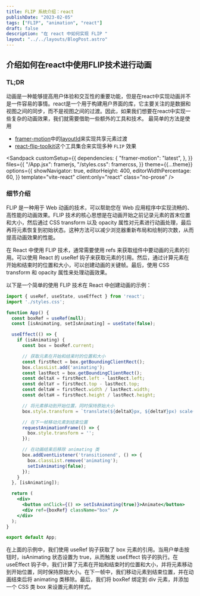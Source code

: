 ```yaml
---
title: FLIP 系统介绍：react
publishDate: "2023-02-05"
tags: ["FLIP", "animation", "react"]
draft: false
description: "在 react 中如何实现 FLIP "
layout: "../../layouts/BlogPost.astro"
---
```




## 介绍如何在react中使用FLIP技术进行动画

### TL;DR

动画是一种能够提高用户体验和交互性的重要功能，但是在react中实现动画并不是一件容易的事情。react是一个用于构建用户界面的库，它主要关注的是数据和视图之间的同步，而不是视图之间的过渡。因此，如果我们想要在react中实现一些复杂的动画效果，我们就需要借助一些额外的工具和技术。
最简单的方法是使用

- [framer-motion](https://www.framer.com/motion/)中的[layoutId](https://www.framer.com/docs/layout-group/#namespace-layoutid)来实现共享元素过渡
- [react-flip-toolkit](https://www.npmjs.com/package/react-flip-toolkit)这个工具集合来实现多种 `FLIP` 效果

<Sandpack
  customSetup={{
    dependencies: {
      "framer-motion": "latest",
    },
  }}
  files={{
    "/App.jsx": framerjs,
    "/styles.css": framercss,
  }}
  theme={{...theme}}
  options={{
    showNavigator: true,
    editorHeight: 400,
    editorWidthPercentage: 60,
  }}
  template="vite-react"
  client:only="react"
  class="no-prose"
/>

### 细节介绍
FLIP 是一种用于 Web 动画的技术，可以帮助您在 Web 应用程序中实现流畅的、高性能的动画效果。FLIP 技术的核心思想是在动画开始之前记录元素的首末位置和大小，然后通过 CSS transform 以及 opacity 属性对元素进行动画处理，最后再将元素恢复到初始状态。这种方法可以减少浏览器重新布局和绘制的次数，从而提高动画效果的性能。

在 React 中使用 FLIP 技术，通常需要使用 refs 来获取组件中要动画的元素的引用。可以使用 React 的 useRef 钩子来获取元素的引用。然后，通过计算元素在开始和结束时的位置和大小，可以创建动画的关键帧。最后，使用 CSS transform 和 opacity 属性来处理动画效果。

以下是一个简单的使用 FLIP 技术在 React 中创建动画的示例：

```jsx
import { useRef, useState, useEffect } from 'react';
import './styles.css';

function App() {
  const boxRef = useRef(null);
  const [isAnimating, setIsAnimating] = useState(false);

  useEffect(() => {
    if (isAnimating) {
      const box = boxRef.current;

      // 获取元素在开始和结束时的位置和大小
      const firstRect = box.getBoundingClientRect();
      box.classList.add('animating');
      const lastRect = box.getBoundingClientRect();
      const deltaX = firstRect.left - lastRect.left;
      const deltaY = firstRect.top - lastRect.top;
      const deltaW = firstRect.width / lastRect.width;
      const deltaH = firstRect.height / lastRect.height;

      // 将元素移动到开始位置，同时保持原始大小
      box.style.transform = `translate(${deltaX}px, ${deltaY}px) scale(${deltaW}, ${deltaH})`;

      // 在下一帧移动元素到结束位置
      requestAnimationFrame(() => {
        box.style.transform = '';
      });

      // 在动画结束后移除 animating 类
      box.addEventListener('transitionend', () => {
        box.classList.remove('animating');
        setIsAnimating(false);
      });
    }
  }, [isAnimating]);

  return (
    <div>
      <button onClick={() => setIsAnimating(true)}>Animate</button>
      <div ref={boxRef} className="box" />
    </div>
  );
}

export default App;

```
在上面的示例中，我们使用 useRef 钩子获取了 box 元素的引用。当用户单击按钮时，isAnimating 状态设置为 true，从而触发 useEffect 钩子的执行。在 useEffect 钩子中，我们计算了元素在开始和结束时的位置和大小，并将元素移动到开始位置，同时保持原始大小。在下一帧中，我们移动元素到结束位置，并在动画结束后将 animating 类移除。最后，我们将 boxRef 绑定到 div 元素，并添加一个 CSS 类 box 来设置元素的样式。